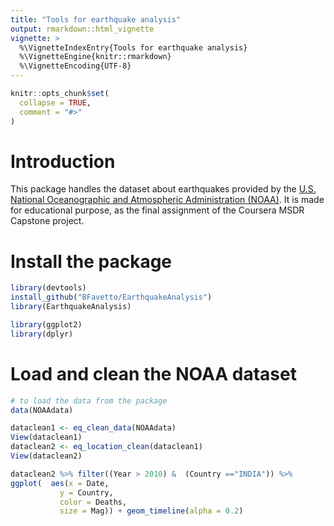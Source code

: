 ```yaml
---
title: "Tools for earthquake analysis"
output: rmarkdown::html_vignette
vignette: >
  %\VignetteIndexEntry{Tools for earthquake analysis}
  %\VignetteEngine{knitr::rmarkdown}
  %\VignetteEncoding{UTF-8}
---
```


```r
knitr::opts_chunk$set(
  collapse = TRUE,
  comment = "#>"
)
```

# Introduction

This package handles the dataset about earthquakes provided by the [U.S. National Oceanographic and Atmospheric Administration (NOAA)](https://www.ngdc.noaa.gov/). It is made for educational purpose, as the final assignment of the Coursera MSDR Capstone project. 

# Install the package

```r
library(devtools)
install_github("BFavetto/EarthquakeAnalysis")
library(EarthquakeAnalysis)

library(ggplot2)
library(dplyr)
```

# Load and clean the NOAA dataset

```r
# to load the data from the package
data(NOAAdata)

dataclean1 <- eq_clean_data(NOAAdata)
View(dataclean1)
dataclean2 <- eq_location_clean(dataclean1)
View(dataclean2)
```


```r
dataclean2 %>% filter((Year > 2010) &  (Country =="INDIA")) %>%
ggplot(  aes(x = Date,
           y = Country,
           color = Deaths,
           size = Mag)) + geom_timeline(alpha = 0.2)
```

